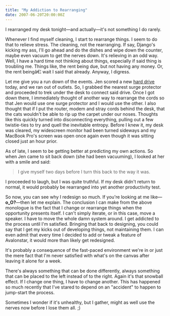 ```yaml
---
title: "My Addiction to Rearranging"
date: 2007-06-20T20:00:00Z
---
```


I rearranged my desk tonight—and actually—it's not something I do rarely.

Whenever I find myself cleaning, I start to rearrange things. I seem to do that to relieve stress. The cleaning, not the rearranging. If say, Django's kicking my ass, I'll go ahead and do the dishes and wipe down the counter, maybe even vacuum to get the nerves down. It's relieving in an odd way. Well, I have a hard time not thinking about things, especially if said thing is troubling me. Things like, the rent being due, but not having any money. Or, the rent beingâ€¦ wait I said that already. Anyway, I digress.

Let me give you a run down of the events. Jen scored a new [hard drive][1] today, and we ran out of outlets. So, I grabbed the nearest surge protector and proceeded to trek under the desk to connect said drive. Once I got down there, I immediately thought of another way to rearrange the cords so that Jen would use one surge protector and I would use the other. I also thought that if I put the router, modem and stray cords behind the desk, that the cats wouldn't be able to rip up the carpet under our noses. Thoughts like this quickly turned into disconnecting everything, pulling out a few twistie-ties to try and quell the inevitable entropy. Before I knew it, my desk was cleared, my widescreen monitor had been turned sideways and my MacBook Pro's screen was open once again even though it was sitting closed just an hour prior.

As of late, I seem to be getting better at predicting my own actions. So when Jen came to sit back down (she had been vacuuming), I looked at her with a smile and said:

> I give myself two days before I turn this back to the way it was.

I proceeded to laugh, but I was quite truthful. If my desk didn't return to normal, it would probably be rearranged into yet another productivity test.

So now, you can see why I redesign so much. If you're looking at me like—**o_O?**—then let me explain. The conclusion I can make from the above monologue is the fact that I change or rearrange things when the opportunity presents itself. I can't simply iterate, or in this case, move a speaker. I have to move the whole damn system around. I get addicted to the process until I'm satisfied. Bringing that back to designing, you could say that I get my kicks out of developing things, not maintaining them. I can even admit that every time I decided to add or tweak a feature of Avalonstar, it would more than likely get redesigned.

It's probably a consequence of the fast-paced environment we're in or just the mere fact that I'm never satisfied with what's on the canvas after leaving it alone for a week.

There's always something that can be done differently, always something that can be placed to the left instead of to the right. Again it's that snowball effect. If I change one thing, I have to change another. This has happened so much recently that I've stared to depend on an "accident" to happen to jump-start the process.

Sometimes I wonder if it's unhealthy, but I gather, might as well use the nerves now before I lose them all. ;)

[1]: http://www.seagate.com/freeagent/
